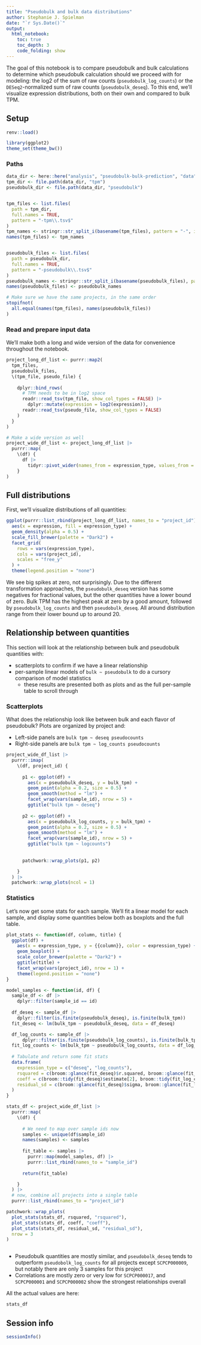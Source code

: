 ```yaml
---
title: "Pseudobulk and bulk data distributions"
author: Stephanie J. Spielman
date: "`r Sys.Date()`"
output:
  html_notebook:
    toc: true
    toc_depth: 3
    code_folding: show
---
```


The goal of this notebook is to compare pseudobulk and bulk calculations to determine which pseudobulk calculation should we proceed with for modeling: the log2 of the sum of raw counts (`pseudobulk_log_counts`) or the `DESeq2`-normalized sum of raw counts (`pseudobulk_deseq`).
To this end, we'll visualize expression distributions, both on their own and compared to bulk TPM. 


## Setup

```r
renv::load()

library(ggplot2)
theme_set(theme_bw())
```

### Paths

```r
data_dir <- here::here("analysis", "pseudobulk-bulk-prediction", "data")
tpm_dir <- file.path(data_dir, "tpm")
pseudobulk_dir <- file.path(data_dir, "pseudobulk")


tpm_files <- list.files(
  path = tpm_dir,
  full.names = TRUE,
  pattern = "-tpm\\.tsv$"
)
tpm_names <- stringr::str_split_i(basename(tpm_files), pattern = "-", i = 1)
names(tpm_files) <- tpm_names


pseudobulk_files <- list.files(
  path = pseudobulk_dir,
  full.names = TRUE,
  pattern = "-pseudobulk\\.tsv$"
)
pseudobulk_names <- stringr::str_split_i(basename(pseudobulk_files), pattern = "-", i = 1)
names(pseudobulk_files) <- pseudobulk_names

# Make sure we have the same projects, in the same order
stopifnot(
  all.equal(names(tpm_files), names(pseudobulk_files))
)
```

### Read and prepare input data

We'll make both a long and wide version of the data for convenience throughout the notebook.


```r
project_long_df_list <- purrr::map2(
  tpm_files, 
  pseudobulk_files, 
  \(tpm_file, pseudo_file) {
    
    dplyr::bind_rows(
      # TPM needs to be in log2 space
      readr::read_tsv(tpm_file, show_col_types = FALSE) |>
        dplyr::mutate(expression = log2(expression)),
      readr::read_tsv(pseudo_file, show_col_types = FALSE)
    )
  }
)

# Make a wide version as well
project_wide_df_list <- project_long_df_list |>
  purrr::map(
    \(df) {
      df |>
        tidyr::pivot_wider(names_from = expression_type, values_from = expression)
    }
)
```


## Full distributions

First, we'll visualize distributions of all quantities:

```r
ggplot(purrr::list_rbind(project_long_df_list, names_to = "project_id")) + 
  aes(x = expression, fill = expression_type) + 
  geom_density(alpha = 0.5) + 
  scale_fill_brewer(palette = "Dark2") + 
  facet_grid(
    rows = vars(expression_type), 
    cols = vars(project_id),
    scales = "free_y"
  ) +
  theme(legend.position = "none")
```

We see big spikes at zero, not surprisingly.
Due to the different transformation approaches, the `pseudobulk_deseq` version has some negatives for fractional values, but the other quantities have a lower bound of zero.
Bulk TPM has the highest peak at zero by a good amount, followed by `pseudobulk_log_counts` and then `pseudobulk_deseq`.
All around distribution range from their lower bound up to around 20.

## Relationship between quantities


This section will look at the relationship between bulk and pseudobulk quantities with:

* scatterplots to confirm if we have a linear relationship
* per-sample linear models of `bulk ~ pseudobulk` to do a cursory comparison of model statistics
  * these results are presented both as plots and as the full per-sample table to scroll through
  
  
### Scatterplots 

What does the relationship look like between bulk and each flavor of pseudobulk?
Plots are organized by project and:

* Left-side panels are `bulk tpm ~ deseq pseudocounts`
* Right-side panels are `bulk tpm ~ log_counts pseudocounts`

```r
project_wide_df_list |>
  purrr::imap(
    \(df, project_id) {
      
      p1 <- ggplot(df) + 
        aes(x = pseudobulk_deseq, y = bulk_tpm) + 
        geom_point(alpha = 0.2, size = 0.5) + 
        geom_smooth(method = "lm") + 
        facet_wrap(vars(sample_id), nrow = 5) +
        ggtitle("bulk tpm ~ deseq")
      
      p2 <- ggplot(df) + 
        aes(x = pseudobulk_log_counts, y = bulk_tpm) + 
        geom_point(alpha = 0.2, size = 0.5) + 
        geom_smooth(method = "lm") +
        facet_wrap(vars(sample_id), nrow = 5) +
        ggtitle("bulk tpm ~ logcounts") 
           
      
      patchwork::wrap_plots(p1, p2) 

    }
  ) |>
  patchwork::wrap_plots(ncol = 1)
```


### Statistics 

Let's now get some stats for each sample.
We'll fit a linear model for each sample, and display some quantities below both as boxplots and the full table.

```r

plot_stats <- function(df, column, title) {
  ggplot(df) + 
    aes(x = expression_type, y = {{column}}, color = expression_type) + 
    geom_boxplot() + 
    scale_color_brewer(palette = "Dark2") +
    ggtitle(title) +
    facet_wrap(vars(project_id), nrow = 1) +
    theme(legend.position = "none")
}

model_samples <- function(id, df) {
  sample_df <- df |>
    dplyr::filter(sample_id == id) 
  
  df_deseq <- sample_df |>
    dplyr::filter(is.finite(pseudobulk_deseq), is.finite(bulk_tpm))
  fit_deseq <- lm(bulk_tpm ~ pseudobulk_deseq, data = df_deseq) 

  df_log_counts <- sample_df |>
      dplyr::filter(is.finite(pseudobulk_log_counts), is.finite(bulk_tpm))
  fit_log_counts <- lm(bulk_tpm ~ pseudobulk_log_counts, data = df_log_counts)
      
  # Tabulate and return some fit stats
  data.frame(
    expression_type = c("deseq", "log_counts"),
    rsquared = c(broom::glance(fit_deseq)$r.squared, broom::glance(fit_log_counts)$r.squared), 
    coeff = c(broom::tidy(fit_deseq)$estimate[2], broom::tidy(fit_log_counts)$estimate[2]), 
    residual_sd = c(broom::glance(fit_deseq)$sigma, broom::glance(fit_log_counts)$sigma)
  )
}

stats_df <- project_wide_df_list |>
  purrr::map(
    \(df) {
      
      # We need to map over sample ids now
      samples <- unique(df$sample_id)
      names(samples) <- samples
      
      fit_table <- samples |>
        purrr::map(model_samples, df) |>
        purrr::list_rbind(names_to = "sample_id")
      
      return(fit_table)

    }
  ) |>
  # now, combine all projects into a single table
  purrr::list_rbind(names_to = "project_id")

patchwork::wrap_plots(
  plot_stats(stats_df, rsquared, "rsquared"),
  plot_stats(stats_df, coeff, "coeff"), 
  plot_stats(stats_df, residual_sd, "residual_sd"), 
  nrow = 3
) 



```

* Pseudobulk quantities are mostly similar, and `pseudobolk_deseq` tends to outperform `pseudobolk_log_counts` for all projects except `SCPCP000009`, but notably there are only 3 samples for this project
* Correlations are mostly zero or very low for `SCPCP000017`, and `SCPCP000001` and `SCPCP000002` show the strongest relationships overall


All the actual values are here:


```r
stats_df
```




## Session info

```r
sessionInfo()
```